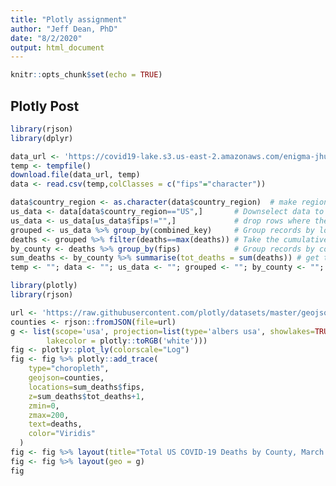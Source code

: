```yaml
---
title: "Plotly assignment"
author: "Jeff Dean, PhD"
date: "8/2/2020"
output: html_document
---
```


```r
knitr::opts_chunk$set(echo = TRUE)
```

## Plotly Post
```r
library(rjson)
library(dplyr)

data_url <- 'https://covid19-lake.s3.us-east-2.amazonaws.com/enigma-jhu/csv/Enigma-JHU.csv.gz'
temp <- tempfile()
download.file(data_url, temp)
data <- read.csv(temp,colClasses = c("fips"="character"))  

data$country_region <- as.character(data$country_region)  # make region a character vector
us_data <- data[data$country_region=="US",]       # Downselect data to US
us_data <- us_data[us_data$fips!="",]             # drop rows where the fips value is missing
grouped <- us_data %>% group_by(combined_key)     # Group records by location name
deaths <- grouped %>% filter(deaths==max(deaths)) # Take the cumulative death value/city
by_county <- deaths %>% group_by(fips)            # Group records by county
sum_deaths <- by_county %>% summarise(tot_deaths = sum(deaths)) # get total deaths per county
temp <- ""; data <- ""; us_data <- ""; grouped <- ""; by_county <- ""; deaths <- ""
```

```r
library(plotly)
library(rjson)

url <- 'https://raw.githubusercontent.com/plotly/datasets/master/geojson-counties-fips.json'
counties <- rjson::fromJSON(file=url)
g <- list(scope='usa', projection=list(type='albers usa', showlakes=TRUE,
        lakecolor = plotly::toRGB('white')))
fig <- plotly::plot_ly(colorscale="Log")
fig <- fig %>% plotly::add_trace(
    type="choropleth",
    geojson=counties,
    locations=sum_deaths$fips,
    z=sum_deaths$tot_deaths+1, 
    zmin=0,
    zmax=200,
    text=deaths, 
    color="Viridis"
  )
fig <- fig %>% layout(title="Total US COVID-19 Deaths by County, March 2020")
fig <- fig %>% layout(geo = g)
fig
```


